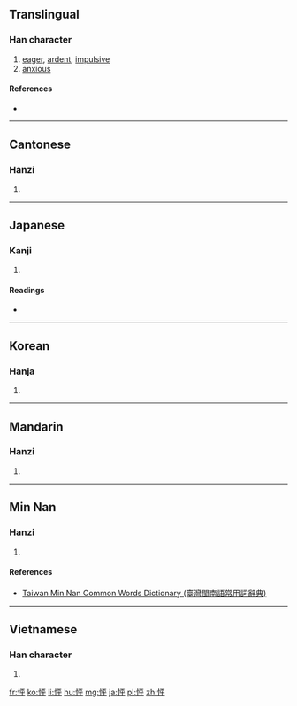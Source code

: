 ==Translingual==

===Han character===
{{Han char|rn=61|rad=心|as=05|sn=8|four=91049|canj=PMFJ|ids=⿰忄平}}

# [[eager]], [[ardent]], [[impulsive]]
# [[anxious]]

====References====
* {{Han ref|kx=0381.220|dkj=10476|dj=0710.070|hdz=42284.090|uh=6026|ud=24614|bh=CC7B|bd=52347}}

----

==Cantonese==

===Hanzi===
{{yue-hanzi|jyut=ping1|y=ping1}}

# {{defn|lang=yue|sort=心05}}

----

==Japanese==

===Kanji===
{{ja-kanji|grade=|rs=心05}}

# {{defn|lang=ja|sort=心05}}

====Readings====
* {{ja-readings|on=[[ほう]] (hō), [[ひょう]] (hyō)|kun=}}

----

==Korean==

===Hanja===
{{ko-hanja|hangeul=평|eumhun=|rv=pyeong|mr=p'yŏng|y=phyeng}}

# {{defn|lang=ko|sort=心05}}

----

==Mandarin==

===Hanzi===
{{cmn-hanzi|pin=[[pēng]] ([[peng1]])|wg=p'eng<sup>1</sup>}}

# {{defn|lang=cmn|sort=心05}}

----

==Min Nan==

===Hanzi===
{{nan-hanzi|tlpa=[[phēnn]] (phenn<sup>7</sup>)}}

# {{defn|lang=nan|sort=心05}}

====References====
* [http://twblg.dict.edu.tw/holodict_new/index.html Taiwan Min Nan Common Words Dictionary (臺灣閩南語常用詞辭典)]

----

==Vietnamese==

===Han character===
{{vi-readings|rs=心05|hanviet=[[bừng]], [[bằn]], [[phạnh]], [[phanh]]}}

# {{defn|lang=vi|sort=心05}}

[[fr:怦]]
[[ko:怦]]
[[li:怦]]
[[hu:怦]]
[[mg:怦]]
[[ja:怦]]
[[pl:怦]]
[[zh:怦]]